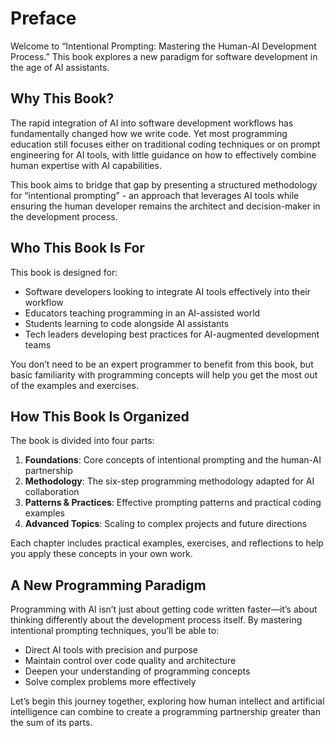# Preface {.unnumbered}

Welcome to "Intentional Prompting: Mastering the Human-AI Development Process." This book explores a new paradigm for software development in the age of AI assistants.

## Why This Book?

The rapid integration of AI into software development workflows has fundamentally changed how we write code. Yet most programming education still focuses either on traditional coding techniques or on prompt engineering for AI tools, with little guidance on how to effectively combine human expertise with AI capabilities.

This book aims to bridge that gap by presenting a structured methodology for "intentional prompting" - an approach that leverages AI tools while ensuring the human developer remains the architect and decision-maker in the development process.

## Who This Book Is For

This book is designed for:

- Software developers looking to integrate AI tools effectively into their workflow
- Educators teaching programming in an AI-assisted world
- Students learning to code alongside AI assistants
- Tech leaders developing best practices for AI-augmented development teams

You don't need to be an expert programmer to benefit from this book, but basic familiarity with programming concepts will help you get the most out of the examples and exercises.

## How This Book Is Organized

The book is divided into four parts:

1. **Foundations**: Core concepts of intentional prompting and the human-AI partnership
2. **Methodology**: The six-step programming methodology adapted for AI collaboration
3. **Patterns & Practices**: Effective prompting patterns and practical coding examples
4. **Advanced Topics**: Scaling to complex projects and future directions

Each chapter includes practical examples, exercises, and reflections to help you apply these concepts in your own work.

## A New Programming Paradigm

Programming with AI isn't just about getting code written faster—it's about thinking differently about the development process itself. By mastering intentional prompting techniques, you'll be able to:

- Direct AI tools with precision and purpose
- Maintain control over code quality and architecture
- Deepen your understanding of programming concepts
- Solve complex problems more effectively

Let's begin this journey together, exploring how human intellect and artificial intelligence can combine to create a programming partnership greater than the sum of its parts.